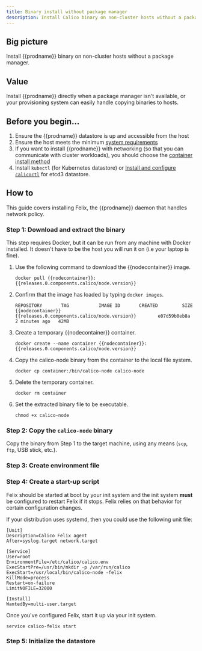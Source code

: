 ```yaml
---
title: Binary install without package manager
description: Install Calico binary on non-cluster hosts without a package manager.
---
```



## Big picture

Install {{prodname}} binary on non-cluster hosts without a package manager.

## Value

Install {{prodname}} directly when a package manager isn't available, or your provisioning system can easily handle copying binaries to hosts.

## Before you begin...

1. Ensure the {{prodname}} datastore is up and accessible from the host
1. Ensure the host meets the minimum [system requirements](../requirements.mdx)
1. If you want to install {{prodname}} with networking (so that you can communicate with cluster workloads), you should choose the [container install method](container.mdx)
1. Install `kubectl` (for Kubernetes datastore) or [Install and configure `calicoctl`](../../../operations/calicoctl/index.mdx) for etcd3 datastore.

## How to

This guide covers installing Felix, the {{prodname}} daemon that handles network policy.

### Step 1: Download and extract the binary

This step requires Docker, but it can be run from any machine with Docker installed. It doesn't have to be the host you will run it on (i.e your laptop is fine).

1. Use the following command to download the {{nodecontainer}} image.

   ```batch
   docker pull {{nodecontainer}}:{{releases.0.components.calico/node.version}}
   ```

1. Confirm that the image has loaded by typing `docker images`.

   ```batch
   REPOSITORY       TAG           IMAGE ID       CREATED         SIZE
   {{nodecontainer}}      {{releases.0.components.calico/node.version}}        e07d59b0eb8a   2 minutes ago   42MB
   ```

1. Create a temporary {{nodecontainer}} container.

   ```batch
   docker create --name container {{nodecontainer}}:{{releases.0.components.calico/node.version}}
   ```

1. Copy the calico-node binary from the container to the local file system.

   ```batch
   docker cp container:/bin/calico-node calico-node
   ```

1. Delete the temporary container.

   ```batch
   docker rm container
   ```

1. Set the extracted binary file to be executable.

   ```
   chmod +x calico-node
   ```

### Step 2: Copy the `calico-node` binary

Copy the binary from Step 1 to the target machine, using any means (`scp`, `ftp`, USB stick, etc.).

### Step 3: Create environment file

<EnvironmentFile
  nodecontainer='{{nodecontainer}}'
  install='binary'
  target='felix'
/>

### Step 4: Create a start-up script

Felix should be started at boot by your init system and the init system
**must** be configured to restart Felix if it stops. Felix relies on
that behavior for certain configuration changes.

If your distribution uses systemd, then you could use the following unit
file:

    [Unit]
    Description=Calico Felix agent
    After=syslog.target network.target

    [Service]
    User=root
    EnvironmentFile=/etc/calico/calico.env
    ExecStartPre=/usr/bin/mkdir -p /var/run/calico
    ExecStart=/usr/local/bin/calico-node -felix
    KillMode=process
    Restart=on-failure
    LimitNOFILE=32000

    [Install]
    WantedBy=multi-user.target

Once you've configured Felix, start it up via your init system.

```batch
service calico-felix start
```

### Step 5: Initialize the datastore

<FelixInitDatastore />
